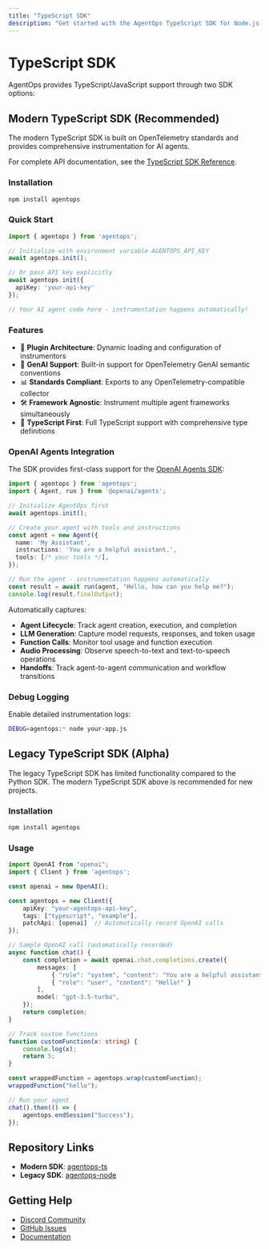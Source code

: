 ```yaml
---
title: "TypeScript SDK"
description: "Get started with the AgentOps TypeScript SDK for Node.js applications"
---
```


# TypeScript SDK

AgentOps provides TypeScript/JavaScript support through two SDK options:

## Modern TypeScript SDK (Recommended)

The modern TypeScript SDK is built on OpenTelemetry standards and provides comprehensive instrumentation for AI agents.

For complete API documentation, see the [TypeScript SDK Reference](/v2/usage/typescript-sdk-reference).

### Installation

```bash
npm install agentops
```

### Quick Start

```typescript
import { agentops } from 'agentops';

// Initialize with environment variable AGENTOPS_API_KEY
await agentops.init();

// Or pass API key explicitly
await agentops.init({
  apiKey: 'your-api-key'
});

// Your AI agent code here - instrumentation happens automatically!
```

### Features

- 🔌 **Plugin Architecture**: Dynamic loading and configuration of instrumentors
- 🤖 **GenAI Support**: Built-in support for OpenTelemetry GenAI semantic conventions
- 📊 **Standards Compliant**: Exports to any OpenTelemetry-compatible collector
- 🛠️ **Framework Agnostic**: Instrument multiple agent frameworks simultaneously
- 🔧 **TypeScript First**: Full TypeScript support with comprehensive type definitions

### OpenAI Agents Integration

The SDK provides first-class support for the [OpenAI Agents SDK](https://github.com/openai/openai-agents-js/):

```typescript
import { agentops } from 'agentops';
import { Agent, run } from '@openai/agents';

// Initialize AgentOps first
await agentops.init();

// Create your agent with tools and instructions
const agent = new Agent({
  name: 'My Assistant',
  instructions: 'You are a helpful assistant.',
  tools: [/* your tools */],
});

// Run the agent - instrumentation happens automatically
const result = await run(agent, "Hello, how can you help me?");
console.log(result.finalOutput);
```

Automatically captures:
- **Agent Lifecycle**: Track agent creation, execution, and completion
- **LLM Generation**: Capture model requests, responses, and token usage
- **Function Calls**: Monitor tool usage and function execution
- **Audio Processing**: Observe speech-to-text and text-to-speech operations
- **Handoffs**: Track agent-to-agent communication and workflow transitions

### Debug Logging

Enable detailed instrumentation logs:

```bash
DEBUG=agentops:* node your-app.js
```

## Legacy TypeScript SDK (Alpha)

<Warning>
The legacy TypeScript SDK has limited functionality compared to the Python SDK. The modern TypeScript SDK above is recommended for new projects.
</Warning>

### Installation

```bash
npm install agentops
```

### Usage

```typescript
import OpenAI from "openai";
import { Client } from 'agentops';

const openai = new OpenAI();

const agentops = new Client({
    apiKey: "your-agentops-api-key",
    tags: ["typescript", "example"],
    patchApi: [openai]  // Automatically record OpenAI calls
});

// Sample OpenAI call (automatically recorded)
async function chat() {
    const completion = await openai.chat.completions.create({
        messages: [
            { "role": "system", "content": "You are a helpful assistant." },
            { "role": "user", "content": "Hello!" }
        ],
        model: "gpt-3.5-turbo",
    });
    return completion;
}

// Track custom functions
function customFunction(x: string) {
    console.log(x);
    return 5;
}

const wrappedFunction = agentops.wrap(customFunction);
wrappedFunction("hello");

// Run your agent
chat().then(() => {
    agentops.endSession("Success");
});
```

## Repository Links

- **Modern SDK**: [agentops-ts](https://github.com/AgentOps-AI/agentops-ts)
- **Legacy SDK**: [agentops-node](https://github.com/AgentOps-AI/agentops-node)

## Getting Help

- [Discord Community](https://discord.gg/FagdcwwXRR)
- [GitHub Issues](https://github.com/AgentOps-AI/agentops-ts/issues)
- [Documentation](https://docs.agentops.ai)
